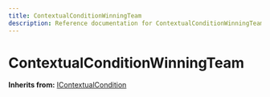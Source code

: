 ```yaml
---
title: ContextualConditionWinningTeam
description: Reference documentation for ContextualConditionWinningTeam meta class
---
```



# ContextualConditionWinningTeam

**Inherits from:** [IContextualCondition](/classes/icontextualcondition)

<ClassDetails file="/db/classes/ContextualConditionWinningTeam.c485cd80f2da.json" />
